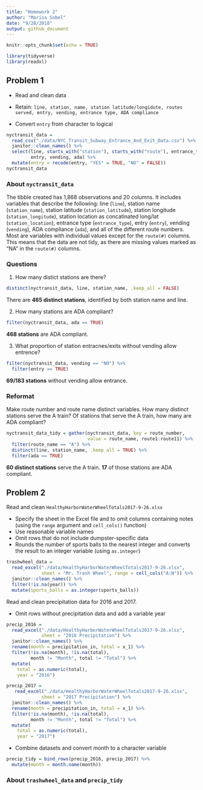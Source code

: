 ```yaml
---
title: "Homework 2"
author: "Marisa Sobel"
date: "9/28/2018"
output: github_document
---
```


```r
knitr::opts_chunk$set(echo = TRUE)

library(tidyverse)
library(readxl)
```

## Problem 1

* Read and clean data

* Retain: `line, station, name, station latitude/longidute, routes served, entry, vending, entrance type, ADA compliance`

* Convert `entry` from character to logical 

```r
nyctransit_data = 
  read_csv("./data/NYC_Transit_Subway_Entrance_And_Exit_Data.csv") %>% 
  janitor::clean_names() %>% 
  select(line, starts_with("station"), starts_with("route"), entrance_type, 
         entry, vending, ada) %>% 
  mutate(entry = recode(entry, "YES" = TRUE, "NO" = FALSE))
nyctransit_data
```

### About `nyctransit_data`

The tibble created has 1,868 observations and 20 columns. It includes variables that describe the following: line (`line`), station name (`station_name`), station latitude (`station_latitude`), station longitude (`station_longitude`), station location as concatinated long/lat (`station_location`), entrance type (`entrance_type`), entry (`entry`), vending (`vending`), ADA compliance (`ada`), and all of the different route numbers. Most are variables with individual values except for the `route(#)` columns. This means that the data are not tidy, as there are missing values marked as "NA" in the `route(#)` columns. 

### Questions

1. How many distict stations are there? 

```r
distinct(nyctransit_data, line, station_name, .keep_all = FALSE)
```

There are **465 distinct stations**, identified by both station name and line. 

2. How many stations are ADA compliant? 

```r
filter(nyctransit_data, ada == TRUE)
```

**468 stations** are ADA compliant. 

3. What proportion of station entracnes/exits without vending allow entrence? 

```r
filter(nyctransit_data, vending == "NO") %>% 
  filter(entry == TRUE)
```

**69/183 stations** without vending allow entrance. 

### Reformat

Make route number and route name distinct variables. How many distinct stations serve the A train? Of stations that serve the A train, how many are ADA compliant? 

```r
nyctransit_data_tidy = gather(nyctransit_data, key = route_number,
                              value = route_name, route1:route11) %>% 
  filter(route_name == "A") %>% 
  distinct(line, station_name, .keep_all = TRUE) %>% 
  filter(ada == TRUE)
```

**60 distinct stations** serve the A train. **17** of those stations are ADA compliant. 


## Problem 2 

Read and clean `HealthyHarborWaterWheelTotals2017-9-26.xlsx`

* Specify the sheet in the Excel file and to omit columns containing notes (using the `range` argument and `cell_cols()` function)
* Use reasonable variable names
* Omit rows that do not include dumpster-specific data
* Rounds the number of sports balls to the nearest integer and converts the result to an integer variable (using `as.integer`)

```r
trashwheel_data = 
  read_excel("./data/HealthyHarborWaterWheelTotals2017-9-26.xlsx", 
             sheet = "Mr. Trash Wheel", range = cell_cols("A:N")) %>% 
  janitor::clean_names() %>% 
  filter(!is.na(year)) %>% 
  mutate(sports_balls = as.integer(sports_balls))
```

Read and clean precipitation data for 2016 and 2017. 

* Omit rows without precipitation data and add a variable year

```r
precip_2016 = 
  read_excel("./data/HealthyHarborWaterWheelTotals2017-9-26.xlsx", 
             sheet = "2016 Precipitation") %>% 
  janitor::clean_names() %>% 
  rename(month = precipitation_in, total = x_1) %>%
  filter(!is.na(month), !is.na(total),
         month != "Month", total != "Total") %>% 
  mutate(
    total = as.numeric(total),
    year = "2016")

precip_2017 = 
   read_excel("./data/HealthyHarborWaterWheelTotals2017-9-26.xlsx", 
             sheet = "2017 Precipitation") %>% 
  janitor::clean_names() %>% 
  rename(month = precipitation_in, total = x_1) %>% 
  filter(!is.na(month), !is.na(total), 
         month != "Month", total != "Total") %>% 
  mutate(
    total = as.numeric(total),
    year = "2017")
```

* Combine datasets and convert month to a character variable 

```r
precip_tidy = bind_rows(precip_2016, precip_2017) %>% 
  mutate(month = month.name(month))
```

### About `trashwheel_data` and `precip_tidy`


